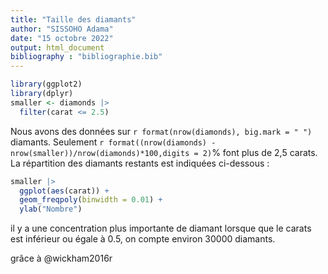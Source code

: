 ---
title: "Taille des diamants"
author: "SISSOHO Adama"
date: "15 octobre 2022"
output: html_document
bibliography : "bibliographie.bib"
---

```{r setup, include = FALSE}
library(ggplot2)
library(dplyr)
smaller <- diamonds |> 
  filter(carat <= 2.5)
```

Nous avons des données sur  `r format(nrow(diamonds), big.mark = " ")` diamants. Seulement 
`r format((nrow(diamonds) - nrow(smaller))/nrow(diamonds)*100,digits = 2)`% font plus de 2,5 carats. La répartition des diamants restants est indiquées ci-dessous :
 
```{r, echo = FALSE}
smaller |> 
  ggplot(aes(carat)) + 
  geom_freqpoly(binwidth = 0.01) +
  ylab("Nombre")
```

il y a une concentration plus importante de diamant lorsque que le carats est inférieur ou égale à 0.5, on compte environ 30000 diamants.

grâce à @wickham2016r



